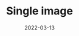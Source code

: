 ---
title: Single image
date: "2022-03-13"
description: Learning how to use gradients using styles-components
tags: ["functions", "javascript"]
keywords: "functions, javascript"
og_image: "./mymind-3dmu0gu23uc-unsplash.jpg"
hide_article: true
hero_image: "./mymind-3dmu0gu23uc-unsplash.jpg"
hero_image_alt: "A grainy gradient from light blue to orange"
hero_image_credit_text: "mymind"
hero_image_credit_link: "https://unsplash.com/photos/3dmu0gu23uc"
---